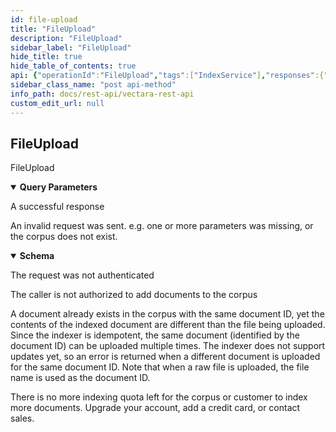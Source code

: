 ```yaml
---
id: file-upload
title: "FileUpload"
description: "FileUpload"
sidebar_label: "FileUpload"
hide_title: true
hide_table_of_contents: true
api: {"operationId":"FileUpload","tags":["IndexService"],"responses":{"200":{"description":"A successful response"},"400":{"description":"An invalid request was sent.  e.g. one or more parameters was missing, or the corpus does not exist.","content":{"application/json":{"schema":{"type":"object","properties":{"httpCode":{"type":"integer","description":"Returned HTTP code"}}}}}},"401":{"description":"The request was not authenticated"},"403":{"description":"The caller is not authorized to add documents to the corpus"},"409":{"description":"A document already exists in the corpus with the same document ID, yet the contents of the indexed document are different than the file being uploaded. Since the indexer is idempotent, the same document (identified by the document ID) can be uploaded multiple times. The indexer does not support updates yet, so an error is returned when a different document is uploaded for the same document ID. Note that when a raw file is uploaded, the file name is used as the document ID."},"507":{"description":"There is no more indexing quota left for the corpus or customer to index more documents.  Upgrade your account, add a credit card, or contact sales."}},"parameters":[{"in":"query","name":"c","required":"true","schema":{"type":"integer"},"description":"Customer ID"},{"in":"query","name":"o","required":"true","schema":{"type":"integer"},"description":"Corpus ID"},{"in":"query","name":"d","required":"false","schema":{"type":"boolean"},"description":"If true, the server returns the extracted document that was indexed"}],"description":"FileUpload","method":"post","path":"/v1/upload","servers":[{"url":"https://api.vectara.io"}],"security":[{"oAuth":[]}],"securitySchemes":{"oAuth":{"type":"oauth2","flows":{"clientCredentials":{"tokenUrl":"https://vectara-prod-YOUR_VECTARA_CUSTOMER_ID.auth.us-west-2.amazoncognito.com/oauth2/token"},"scopes":{}}}},"info":{"title":"Vectara REST API","version":"1.0.0","termsOfService":"https://vectara.com/legal/online-customer-agreement/","x-logo":{"url":"https://docs.vectara.com/img/vectara_wordmark.png","altText":"Vectara"}},"postman":{"name":"File Upload","description":{"type":"text/plain"},"url":{"path":["v1","upload"],"host":["{{baseUrl}}"],"query":[{"disabled":false,"description":{"content":"(Required) Customer ID","type":"text/plain"},"key":"c","value":""},{"disabled":false,"description":{"content":"(Required) Corpus ID","type":"text/plain"},"key":"o","value":""},{"disabled":false,"description":{"content":"(Required) If true, the server returns the extracted document that was indexed","type":"text/plain"},"key":"d","value":""}],"variable":[]},"header":[{"key":"Accept","value":"application/json"}],"method":"POST"}}
sidebar_class_name: "post api-method"
info_path: docs/rest-api/vectara-rest-api
custom_edit_url: null
---
```



## FileUpload



FileUpload

<details style={{"marginBottom":"1rem"}} data-collapsed={false} open={true}><summary style={{}}><strong>Query Parameters</strong></summary><div><ul><ParamsItem className={"paramsItem"} param={{"in":"query","name":"c","required":"true","schema":{"type":"integer"},"description":"Customer ID"}}></ParamsItem><ParamsItem className={"paramsItem"} param={{"in":"query","name":"o","required":"true","schema":{"type":"integer"},"description":"Corpus ID"}}></ParamsItem><ParamsItem className={"paramsItem"} param={{"in":"query","name":"d","required":"false","schema":{"type":"boolean"},"description":"If true, the server returns the extracted document that was indexed"}}></ParamsItem></ul></div></details><div><ApiTabs><TabItem label={"200"} value={"200"}><div>

A successful response

</div><div></div></TabItem><TabItem label={"400"} value={"400"}><div>

An invalid request was sent.  e.g. one or more parameters was missing, or the corpus does not exist.

</div><div><MimeTabs schemaType={"response"}><TabItem label={"application/json"} value={"application/json"}><SchemaTabs><TabItem label={"Schema"} value={"Schema"}><details style={{}} data-collapsed={false} open={true}><summary style={{"textAlign":"left"}}><strong>Schema</strong></summary><div style={{"textAlign":"left","marginLeft":"1rem"}}></div><ul style={{"marginLeft":"1rem"}}><SchemaItem collapsible={false} name={"httpCode"} required={false} deprecated={undefined} schemaDescription={"Returned HTTP code"} schemaName={"integer"} qualifierMessage={undefined} defaultValue={undefined}></SchemaItem></ul></details></TabItem><TabItem label={"Example (from schema)"} value={"Example (from schema)"}><ResponseSamples responseExample={"{\n  \"httpCode\": 0\n}"} language={"json"}></ResponseSamples></TabItem></SchemaTabs></TabItem></MimeTabs></div></TabItem><TabItem label={"401"} value={"401"}><div>

The request was not authenticated

</div><div></div></TabItem><TabItem label={"403"} value={"403"}><div>

The caller is not authorized to add documents to the corpus

</div><div></div></TabItem><TabItem label={"409"} value={"409"}><div>

A document already exists in the corpus with the same document ID, yet the contents of the indexed document are different than the file being uploaded. Since the indexer is idempotent, the same document (identified by the document ID) can be uploaded multiple times. The indexer does not support updates yet, so an error is returned when a different document is uploaded for the same document ID. Note that when a raw file is uploaded, the file name is used as the document ID.

</div><div></div></TabItem><TabItem label={"507"} value={"507"}><div>

There is no more indexing quota left for the corpus or customer to index more documents.  Upgrade your account, add a credit card, or contact sales.

</div><div></div></TabItem></ApiTabs></div>
      